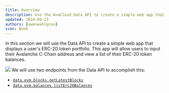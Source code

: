 ```yaml
---
title: Overview
description: Use the AvaCloud Data API to create a simple web app that displays a user's ERC-20 token balances.
updated: 2024-09-13
authors: [owenwahlgren]
icon: Book
---
```


In this section we will use the Data API to create a simple web app that displays a user's ERC-20 token portfolio. This app will allow users to input their Avalanche C-Chain address and view a list of their ERC-20 token balances.

![](https://qizat5l3bwvomkny.public.blob.vercel-storage.com/builders-hub/course-images/avacloudsdk/balance-app-9ggCriiHBsggku1bFGF8tL1lyThSx4.png)
We will use two endpoints from the Data API to accomplish this:

- [`data.evm.blocks.getLatestBlocks`](https://developers.avacloud.io/data-api/evm-blocks/list-latest-blocks)
- [`data.evm.balances.listErc20Balances`](https://developers.avacloud.io/data-api/evm-balances/list-erc-20-balances)
